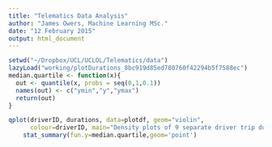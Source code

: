```yaml
---
title: "Telematics Data Analysis"
author: "James Owers, Machine Learning MSc."
date: "12 February 2015"
output: html_document
---
```



```r
setwd("~/Dropbox/UCL/UCLOL/Telematics/data")
lazyLoad("working/plotDurations_8bc919d85ed780760f42294b5f7588ec")
median.quartile <- function(x){
  out <- quantile(x, probs = seq(0,1,0.1))
  names(out) <- c("ymin","y","ymax")
  return(out) 
}

qplot(driverID, durations, data=plotdf, geom="violin",
      colour=driverID, main="Density plots of 9 separate driver trip durations") +
    stat_summary(fun.y=median.quartile,geom='point')

```

